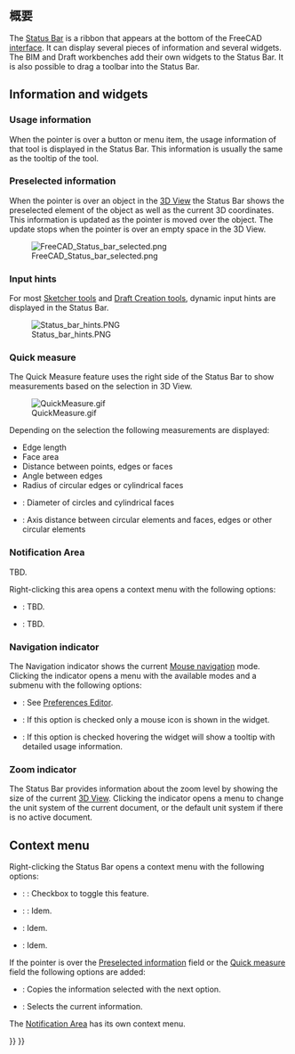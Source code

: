 <languages/>

<span id="Introduction"></span>
== 概要 ==

The [[Status_Bar|Status Bar]] is a ribbon that appears at the bottom of the FreeCAD [[Interface|interface]]. It can display several pieces of information and several widgets. The BIM and Draft workbenches add their own widgets to the Status Bar. It is also possible to drag a toolbar into the Status Bar.

== Information and widgets ==

=== Usage information ===

When the pointer is over a button or menu item, the usage information of that tool is displayed in the Status Bar. This information is usually the same as the tooltip of the tool.

=== Preselected information ===

When the pointer is over an object in the [[3D_View|3D View]] the Status Bar shows the preselected element of the object as well as the current 3D coordinates. This information is updated as the pointer is moved over the object. The update stops when the pointer is over an empty space in the 3D View.

[[File:FreeCAD_Status_bar_selected.png]]

=== Input hints ===

{{Version|1.1}}

For most [[Sketcher_Workbench#Tools|Sketcher tools]] and [[Draft_Workbench#Drafting|Draft Creation tools]], dynamic input hints are displayed in the Status Bar.

[[File:Status_bar_hints.PNG]]

=== Quick measure ===

{{Version|1.0}}

The Quick Measure feature uses the right side of the Status Bar to show measurements based on the selection in 3D View.

[[File:QuickMeasure.gif]]

Depending on the selection the following measurements are displayed:
* Edge length
* Face area 
* Distance between points, edges or faces
* Angle between edges
* Radius of circular edges or cylindrical faces
* {{Version|1.1}}: Diameter of circles and cylindrical faces
* {{Version|1.1}}: Axis distance between circular elements and faces, edges or other circular elements

=== Notification Area ===

TBD.

Right-clicking this area opens a context menu with the following options:
* {{MenuCommand|Delete User Notifications}}: TBD.
* {{MenuCommand|Delete All}}: TBD.

=== Navigation indicator ===

The Navigation indicator shows the current [[Mouse_navigation|Mouse navigation]] mode. Clicking the indicator opens a menu with the available modes and a {{MenuCommand|Settings}} submenu with the following options:
* {{MenuCommand|Orbit style}}: See [[Preferences_Editor#Navigation|Preferences Editor]].
* {{MenuCommand|Compact}}: If this option is checked only a mouse icon is shown in the widget.
* {{MenuCommand|Tooltip}}: If this option is checked hovering the widget will show a tooltip with detailed usage information.

=== Zoom indicator ===

The Status Bar provides information about the zoom level by showing the size of the current [[3D_View|3D View]]. Clicking the indicator opens a menu to change the unit system of the current document, or the default unit system if there is no active document.

== Context menu ==

Right-clicking the Status Bar opens a context menu with the following options:
* {{Version|1.1}}: {{MenuCommand|Input hints}}: Checkbox to toggle this feature.
* {{Version|1.1}}: {{MenuCommand|Quick measure}}: Idem.
* {{MenuCommand|Notification Area}}: Idem.
* {{MenuCommand|Navigation indicator}}: Idem.

If the pointer is over the [[#Preselected_information|Preselected information]] field or the [[#Quick_measure|Quick measure]] field the following options are added:
* {{MenuCommand|Copy}}: Copies the information selected with the next option.
* {{MenuCommand|Select All}}: Selects the current information.

The [[#Notification_Area|Notification Area]] has its own context menu.


{{Interface navi{{#translation:}}}}
{{Userdocnavi{{#translation:}}}}